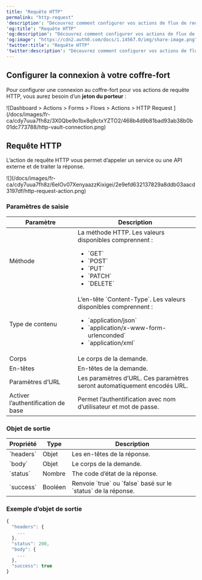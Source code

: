 ---
title: "Requête HTTP"
permalink: "http-request"
'description': "Découvrez comment configurer vos actions de flux de requêtes HTTP pour envoyer des requêtes personnalisées à des services ou à des API externes."
'og:title': "Requête HTTP"
'og:description': "Découvrez comment configurer vos actions de flux de requêtes HTTP pour envoyer des requêtes personnalisées à des services ou à des API externes."
'og:image': "https://cdn2.auth0.com/docs/1.14567.0/img/share-image.png"
'twitter:title': "Requête HTTP"
'twitter:description': "Découvrez comment configurer vos actions de flux de requêtes HTTP pour envoyer des requêtes personnalisées à des services ou à des API externes."
---

## Configurer la connexion à votre coffre-fort

Pour configurer une connexion au coffre-fort pour vos actions de requête HTTP, vous aurez besoin d’un **jeton du porteur** :

<Frame>![Dashboard > Actions > Forms > Flows > Actions > HTTP Request ](/docs/images/fr-ca/cdy7uua7fh8z/3X0Qbe9o1bx8q9ctxYZTO2/468b4d9b81bad93ab38b0b01dc773788/http-vault-connection.png)</Frame>

## Requête HTTP

L’action de requête HTTP vous permet d’appeler un service ou une API externe et de traiter la réponse.

<Frame>![](/docs/images/fr-ca/cdy7uua7fh8z/6eIOv07XenyaazzKixigei/2e9efd632137829a8ddb03aacd3197df/http-request-action.png)</Frame>

### Paramètres de saisie

<table class="table">
<thead>
<tr>
<th><b>Paramètre</b></th>
<th><b>Description</b></th>
</tr>
</thead>
<tbody>
<tr>
<td>Méthode</td>
<td>
              La méthode HTTP. Les valeurs disponibles comprennent :
            <ul>
<li>`GET`</li>
<li>`POST`</li>
<li>`PUT`</li>
<li>`PATCH`</li>
<li>`DELETE`</li>
</ul>
</td>
</tr>
<tr>
<td>Type de contenu</td>
<td>
            L’en-tête `Content-Type`. Les valeurs disponibles comprennent :
            <ul>
<li>`application/json`</li>
<li>`application/x-www-form-urlenconded`</li>
<li>`application/xml`</li>
</ul>
</td>
</tr>
<tr>
<td>Corps</td>
<td>
              Le corps de la demande.	
          </td>
</tr>
<tr>
<td>En-têtes</td>
<td>
              En-têtes de la demande.	
          </td>
</tr>
<tr>
<td>Paramètres d’URL</td>
<td>
              Les paramètres d’URL. Ces paramètres seront automatiquement encodés URL.	
          </td>
</tr>
<tr>
<td>Activer l’authentification de base</td>
<td>
             Permet l’authentification avec nom d’utilisateur et mot de passe.
          </td>
</tr>
</tbody>
</table>

### Objet de sortie

<table class="table">
<thead>
<tr>
<th><b>Propriété</b></th>
<th><b>Type</b></th>
<th><b>Description</b></th>
</tr>
</thead>
<tbody>
<tr>
<td>`headers`</td>
<td>
              Objet
          </td>
<td>
              Les en-têtes de la réponse.
          </td>
</tr>
<tr>
<td>`body`</td>
<td>
              Objet
          </td>
<td>
              Le corps de la demande.
          </td>
</tr>
<tr>
<td>`status`</td>
<td>
              Nombre	
          </td>
<td>The code d’état de la réponse.</td>
</tr>
<tr>
<td>`success`</td>
<td>
             Booléen	
          </td>
<td>
            Renvoie `true` ou `false` basé sur le `status` de la réponse.	
          </td>
</tr>
</tbody>
</table>

### Exemple d’objet de sortie

```javascript lines
{
  "headers": {
    ...
  },
  "status": 200,
  "body": {
    ...
  },
  "success": true
}
```

